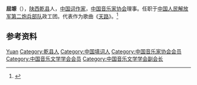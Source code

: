 '''屈塬'''（{{bd|1959年|10月}}），[[陕西|陕西]][[乾县|乾县]]人，[[中华人民共和国|中国]][[词作家|词作家]]，[[中国音乐家协会|中国音乐家协会]]理事。任职于[[中国人民解放军第二炮兵部队|中国人民解放军第二炮兵部队]]政工团。代表作为歌曲《[[天路|天路]]》。<ref>{{Cite web|title=屈塬：把小歌词做成大文章|url=http://www.wenming.cn/wmzh_pd/rw/rwdt/201206/t20120629_734008.shtml|accessdate=2020-02-15|work=中国文明网|archive-date=2020-02-15|archive-url=https://web.archive.org/web/20200215035358/http://www.wenming.cn/wmzh_pd/rw/rwdt/201206/t20120629_734008.shtml|dead-url=no}}</ref>

== 参考资料 ==
{{reflist}}

{{China-music-stub}}
{{China-bio-stub}}
{{中国音乐家协会第七届理事会}}
{{中国音乐家协会第八届理事会}}

{{Authority control}}
{{DEFAULTSORT:Qu Yuan}}
[[Category:屈姓|Yuan]]
[[Category:乾县人|Category:乾县人]]
[[Category:中国填词人|Category:中国填词人]]
[[Category:中国音乐家协会会员|Category:中国音乐家协会会员]]
[[Category:中国音乐文学学会会员|Category:中国音乐文学学会会员]]
[[Category:中国音乐文学学会副会长|Category:中国音乐文学学会副会长]]